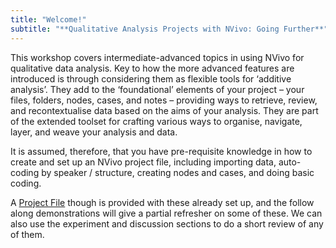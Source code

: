 ```yaml
---
title: "Welcome!"
subtitle: "**Qualitative Analysis Projects with NVivo: Going Further**"
---
```


::: {.callout-note title="Session Brief"}
This workshop covers intermediate-advanced topics in using NVivo for qualitative data analysis. Key to how the more advanced features are introduced is through considering them as flexible tools for 'additive analysis'. They add to the 'foundational' elements of your project -- your files, folders, nodes, cases, and notes -- providing ways to retrieve, review, and recontextualise data based on the aims of your analysis. They are part of the extended toolset for crafting various ways to organise, navigate, layer, and weave your analysis and data.

It is assumed, therefore, that you have pre-requisite knowledge in how to create and set up an NVivo project file, including importing data, auto-coding by speaker / structure, creating nodes and cases, and doing basic coding.

A [Project File](project-file.qmd) though is provided with these already set up, and the follow along demonstrations will give a partial refresher on some of these. We can also use the experiment and discussion sections to do a short review of any of them.
:::

